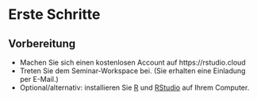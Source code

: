 # Erste Schritte

## Vorbereitung

- Machen Sie sich einen kostenlosen Account auf https://rstudio.cloud
- Treten Sie dem Seminar-Workspace bei. (Sie erhalten eine Einladung per E-Mail.)
- Optional/alternativ: installieren Sie [R](https://www.r-project.org/) und [RStudio](https://rstudio.com/) auf Ihrem Computer. 
